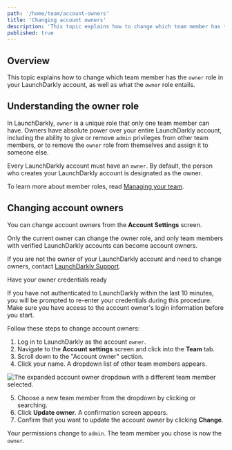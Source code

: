 ```yaml
---
path: '/home/team/account-owners'
title: 'Changing account owners'
description: 'This topic explains how to change which team member has the `owner` role in your LaunchDarkly account, as well as what the `owner` role entails.'
published: true
---
```


## Overview

This topic explains how to change which team member has the `owner` role in your LaunchDarkly account, as well as what the `owner` role entails. 

## Understanding the owner role

In LaunchDarkly, `owner` is a unique role that only one team member can have. Owners have absolute power over your entire LaunchDarkly account, including the ability to give or remove `admin` privileges from other team members, or to remove the `owner` role from themselves and assign it to someone else. 

Every LaunchDarkly account must have an `owner`. By default, the person who creates your LaunchDarkly account is designated as the owner.

To learn more about member roles, read [Managing your team](/home/team/managing).

## Changing account owners

You can change account owners from the **Account Settings** screen.

Only the current owner can change the owner role, and only team members with verified LaunchDarkly accounts can become account owners.

If you are not the owner of your LaunchDarkly account and need to change owners, contact [LaunchDarkly Support](https://support.launchdarkly.com/hc/en-us).

<Callout intent="info">
  <CalloutTitle>Have your owner credentials ready</CalloutTitle>
  <CalloutDescription>

  If you have not authenticated to LaunchDarkly within the last 10 minutes, you will be prompted to re-enter your credentials during this procedure. Make sure you have access to the account owner's login information before you start.

</CalloutDescription>
</Callout>

Follow these steps to change account owners:

1. Log in to LaunchDarkly as the account `owner`.
2. Navigate to the **Account settings** screen and click into the **Team** tab.
3. Scroll down to the "Account owner" section.
4. Click your name. A dropdown list of other team members appears.

![The expanded account owner dropdown with a different team member selected.](../../images/account-settings-team-change-owner-dropdown.png)

5. Choose a new team member from the dropdown by clicking or searching.
6. Click **Update owner**. A confirmation screen appears.
7. Confirm that you want to update the account owner by clicking **Change**.

Your permissions change to `admin`. The team member you chose is now the `owner`.
